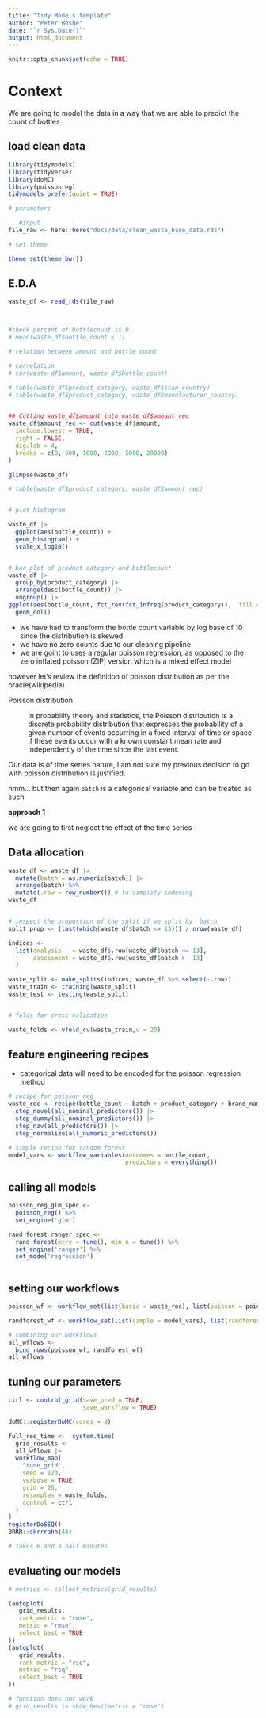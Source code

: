 ```yaml
---
title: "Tidy Models template"
author: "Peter Boshe"
date: "`r Sys.Date()`"
output: html_document
---
```


```r
knitr::opts_chunk$set(echo = TRUE)
```

# Context

We are going to model the data in a way that we are able to predict the count of bottles

## load clean data

```r
library(tidymodels)
library(tidyverse)
library(doMC)
library(poissonreg)
tidymodels_prefer(quiet = TRUE)

# parameters

   #input
file_raw <- here::here("docs/data/clean_waste_base_data.rds")

# set theme

theme_set(theme_bw())

```

## E.D.A

```r
waste_df <- read_rds(file_raw)



#check percent of bottlecount is 0
# mean(waste_df$bottle_count < 1)

# relation between amount and bottle count

# correlation
# cor(waste_df$amount, waste_df$bottle_count)

# table(waste_df$product_category, waste_df$scan_country)
# table(waste_df$product_category, waste_df$manufacturer_country)


## Cutting waste_df$amount into waste_df$amount_rec
waste_df$amount_rec <- cut(waste_df$amount,
  include.lowest = TRUE,
  right = FALSE,
  dig.lab = 4,
  breaks = c(0, 500, 1000, 2000, 5000, 20000)
)

glimpse(waste_df)

# table(waste_df$product_category, waste_df$amount_rec)


# plot histogram

waste_df |> 
  ggplot(aes(bottle_count)) + 
  geom_histogram() +
  scale_x_log10()


# bar plot of product category and bottlecount
waste_df |>
  group_by(product_category) |> 
  arrange(desc(bottle_count)) |> 
  ungroup() |> 
ggplot(aes(bottle_count, fct_rev(fct_infreq(product_category)),  fill = amount_rec)) +
  geom_col()

```

-   we have had to transform the bottle count variable by log base of 10 since the distribution is skewed
-   we have no zero counts due to our cleaning pipeline
-   we are goint to uses a regular poisson regression, as opposed to the zero inflated poisson (ZIP) version which is a mixed effect model

however let's review the definition of poisson distribution as per the oracle(wikipedia)

Poisson distribution

:   In probability theory and statistics, the Poisson distribution is a discrete probability distribution that expresses the probability of a given number of events occurring in a fixed interval of time or space if these events occur with a known constant mean rate and independently of the time since the last event.

Our data is of time series nature, I am not sure my previous decision to go with poisson distribution is justified.

hmm... but then again `batch` is a categorical variable and can be treated as such

**approach 1**

we are going to first neglect the effect of the time series

## Data allocation

```r
waste_df <- waste_df |>  
  mutate(batch = as.numeric(batch)) |> 
  arrange(batch) %>% 
  mutate(.row = row_number()) # to simplify indexing
waste_df


# inspect the proportion of the split if we split by  batch
split_prop <- (last(which(waste_df$batch <= 13))) / nrow(waste_df)

indices <-
  list(analysis   = waste_df$.row[waste_df$batch <= 13], 
       assessment = waste_df$.row[waste_df$batch >  13]
  )

waste_split <- make_splits(indices, waste_df %>% select(-.row))
waste_train <- training(waste_split)
waste_test <- testing(waste_split)


# folds for cross validation

waste_folds <- vfold_cv(waste_train,v = 20)

```

## feature engineering recipes

-   categorical data will need to be encoded for the poisson regression method

```r

# recipe for poisson reg
waste_rec <- recipe(bottle_count ~ batch + product_category + brand_name + manufacturer_country + scan_country + amount + units + amount_rec, data = waste_train) |> 
  step_novel(all_nominal_predictors()) |> 
  step_dummy(all_nominal_predictors()) |> 
  step_nzv(all_predictors()) |> 
  step_normalize(all_numeric_predictors())

# simple recipe for random forest
model_vars <- workflow_variables(outcomes = bottle_count,
                                 predictors = everything())  

```

## calling all models

```r

poisson_reg_glm_spec <-
  poisson_reg() %>%
  set_engine('glm')

rand_forest_ranger_spec <-
  rand_forest(mtry = tune(), min_n = tune()) %>%
  set_engine('ranger') %>%
  set_mode('regression')



```

## setting our workflows

```r
poisson_wf <- workflow_set(list(basic = waste_rec), list(poisson = poisson_reg_glm_spec))

randforest_wf <- workflow_set(list(simple = model_vars), list(randforest = rand_forest_ranger_spec))

# combining our workflows
all_wflows <- 
  bind_rows(poisson_wf, randforest_wf)
all_wflows
```

## tuning our parameters

```r

ctrl <- control_grid(save_pred = TRUE,
                     save_workflow = TRUE)

doMC::registerDoMC(cores = 8)

full_res_time <-  system.time(
  grid_results <- 
  all_wflows |> 
  workflow_map(
    "tune_grid",
    seed = 123,
    verbose = TRUE,
    grid = 25,
    resamples = waste_folds,
    control = ctrl
  )
)
registerDoSEQ()
BRRR::skrrrahh(44)

# takes 6 and a half minutes

```

## evaluating our models

```r

# metrics <- collect_metrics(grid_results)

(autoplot(
   grid_results,
   rank_metric = "rmse",  
   metric = "rmse",       
   select_best = TRUE    
))
(autoplot(
   grid_results,
   rank_metric = "rsq",  
   metric = "rsq",       
   select_best = TRUE    
))
```

```r


# function does not work
# grid_results |> show_best(metric = "rmse")

```

